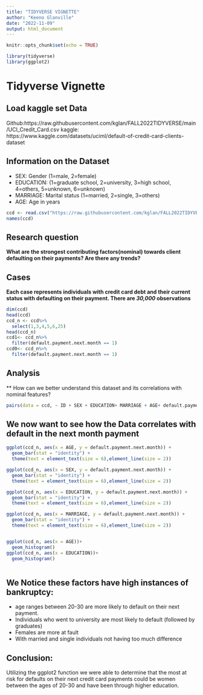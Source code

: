 ---
title: "TIDYVERSE VIGNETTE"
author: "Keeno Glanville"
date: "2022-11-09"
output: html_document
---

```{r setup, include=FALSE}
knitr::opts_chunk$set(echo = TRUE)
```

```{r}
library(tidyverse)
library(ggplot2)
```
# Tidyverse Vignette

## Load kaggle set Data
Github:https://raw.githubusercontent.com/kglan/FALL2022TIDYVERSE/main/UCI_Credit_Card.csv
kaggle: https://www.kaggle.com/datasets/uciml/default-of-credit-card-clients-dataset

## Information on the Dataset

* SEX: Gender (1=male, 2=female)
* EDUCATION: (1=graduate school, 2=university, 3=high school, 4=others, 5=unknown, 6=unknown)
* MARRIAGE: Marital status (1=married, 2=single, 3=others)
* AGE: Age in years
```{r}
ccd <- read.csv("https://raw.githubusercontent.com/kglan/FALL2022TIDYVERSE/main/UCI_Credit_Card.csv")
names(ccd)
```


## Research question 

**What are the strongest contributing factors(nominal) towards client defaulting on their payments? Are there any trends?**



## Cases 
 
**Each case represents individuals with credit card debt and their current status with defaulting on their payment. There are *30,000* observations**

```{r}
dim(ccd)
head(ccd)
ccd_n <- ccd%>%
  select(1,3,4,5,6,25)
head(ccd_n)
ccd1<- ccd_n%>%
  filter(default.payment.next.month == 1)
ccd0<- ccd_n%>%
  filter(default.payment.next.month == 1)
```


## Analysis

** How can we better understand this dataset and its correlations with nominal features?

```{r}
pairs(data = ccd, ~ ID + SEX + EDUCATION+ MARRIAGE + AGE+ default.payment.next.month)
```


## We now want to see how the Data correlates with default in the next month payment
```{r}

ggplot(ccd_n, aes(x = AGE, y = default.payment.next.month)) +
  geom_bar(stat = "identity") +
  theme(text = element_text(size = 6),element_line(size = 2))

ggplot(ccd_n, aes(x = SEX, y = default.payment.next.month)) +
  geom_bar(stat = "identity") +
  theme(text = element_text(size = 6),element_line(size = 2))

ggplot(ccd_n, aes(x = EDUCATION, y = default.payment.next.month)) +
  geom_bar(stat = "identity") +
  theme(text = element_text(size = 6),element_line(size = 2))

ggplot(ccd_n, aes(x = MARRIAGE, y = default.payment.next.month)) +
  geom_bar(stat = "identity") +
  theme(text = element_text(size = 6),element_line(size = 2))


ggplot(ccd_n, aes(x = AGE))+
  geom_histogram()
ggplot(ccd_n, aes(x = EDUCATION))+
  geom_histogram()



```

## We Notice these factors have high instances of bankruptcy:
* age ranges between 20-30 are more likely to default on their 
next payment.
* Individuals who went to university are most likely to default (followed by graduates)
* Females are more at fault
* With married and single individuals not having too much difference



## Conclusion:
Utilizing the ggplot2 function we were able to determine that the most at risk for defaults
on their next credit card payments could be women between the ages of 20-30 and have been through
higher education.
